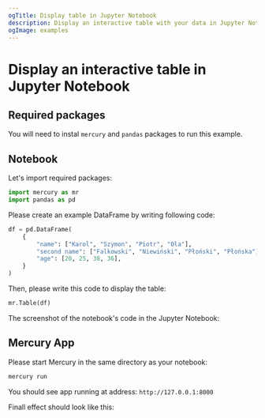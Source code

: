 ```yaml
---
ogTitle: Display table in Jupyter Notebook 
description: Display an interactive table with your data in Jupyter Notebook using Python
ogImage: examples
---
```




# Display an interactive table in Jupyter Notebook 


## Required packages

You will need to instal `mercury` and `pandas` packages to run this example.

## Notebook 

Let's import required packages:

```python
import mercury as mr
import pandas as pd
```

Please create an example DataFrame by writing following code:

```python
df = pd.DataFrame(
    {
        "name": ["Karol", "Szymon", "Piotr", "Ola"],
        "second name": ["Falkowski", "Niewiński", "Płoński", "Płońska"],
        "age": [20, 25, 38, 36],
    }
)
```

Then, please write this code to display the table:

```python
mr.Table(df)
```

The screenshot of the notebook's code in the Jupyter Notebook:

<Screenshot src={codePng} alt="Jupyter Notebook code." />

## Mercury App 

Please start Mercury in the same directory as your notebook:

```bash
mercury run
```

You should see app running at address: `http://127.0.0.1:8000`

Finall effect should look like this:

<Screenshot src={resultPng} alt="Finall effect displayed in Mercury." />
